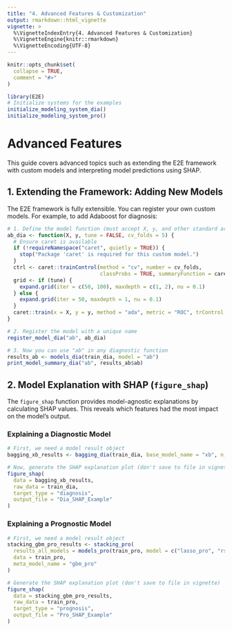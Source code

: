 ```yaml
---
title: "4. Advanced Features & Customization"
output: rmarkdown::html_vignette
vignette: >
  %\VignetteIndexEntry{4. Advanced Features & Customization}
  %\VignetteEngine{knitr::rmarkdown}
  %\VignetteEncoding{UTF-8}
---
```


```r
knitr::opts_chunk$set(
  collapse = TRUE,
  comment = "#>"
)
```

```r
library(E2E)
# Initialize systems for the examples
initialize_modeling_system_dia()
initialize_modeling_system_pro()
```

# Advanced Features

This guide covers advanced topics such as extending the E2E framework with custom models and interpreting model predictions using SHAP.

## 1. Extending the Framework: Adding New Models

The E2E framework is fully extensible. You can register your own custom models. For example, to add Adaboost for diagnosis:

```r
# 1. Define the model function (must accept X, y, and other standard args)
ab_dia <- function(X, y, tune = FALSE, cv_folds = 5) {
  # Ensure caret is available
  if (!requireNamespace("caret", quietly = TRUE)) {
    stop("Package 'caret' is required for this custom model.")
  }
  ctrl <- caret::trainControl(method = "cv", number = cv_folds,
                              classProbs = TRUE, summaryFunction = caret::twoClassSummary)
  grid <- if (tune) {
    expand.grid(iter = c(50, 100), maxdepth = c(1, 2), nu = 0.1)
  } else {
    expand.grid(iter = 50, maxdepth = 1, nu = 0.1)
  }
  caret::train(x = X, y = y, method = "ada", metric = "ROC", trControl = ctrl, tuneGrid = grid)
}

# 2. Register the model with a unique name
register_model_dia("ab", ab_dia)

# 3. Now you can use "ab" in any diagnostic function
results_ab <- models_dia(train_dia, model = "ab")
print_model_summary_dia("ab", results_ab$ab)
```

## 2. Model Explanation with SHAP (`figure_shap`)

The `figure_shap` function provides model-agnostic explanations by calculating SHAP values. This reveals which features had the most impact on the model's output.

### Explaining a Diagnostic Model

```r
# First, we need a model result object
bagging_xb_results <- bagging_dia(train_dia, base_model_name = "xb", n_estimators = 10, seed=123)

# Now, generate the SHAP explanation plot (don't save to file in vignette)
figure_shap(
  data = bagging_xb_results,
  raw_data = train_dia,
  target_type = "diagnosis",
  output_file = "Dia_SHAP_Example"
)
```

### Explaining a Prognostic Model

```r
# First, we need a model result object
stacking_gbm_pro_results <- stacking_pro(
  results_all_models = models_pro(train_pro, model = c("lasso_pro", "rsf_pro")),
  data = train_pro,
  meta_model_name = "gbm_pro"
)

# Generate the SHAP explanation plot (don't save to file in vignette)
figure_shap(
  data = stacking_gbm_pro_results,
  raw_data = train_pro,
  target_type = "prognosis",
  output_file = "Pro_SHAP_Example"
)
```
